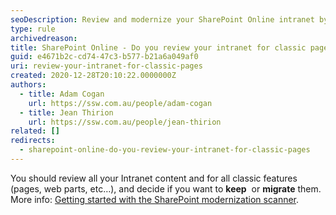 ```yaml
---
seoDescription: Review and modernize your SharePoint Online intranet by keeping or migrating classic pages and features.
type: rule
archivedreason:
title: SharePoint Online - Do you review your intranet for classic pages?
guid: e4671b2c-cd74-47c3-b577-b21a6a049af0
uri: review-your-intranet-for-classic-pages
created: 2020-12-28T20:10:22.0000000Z
authors:
  - title: Adam Cogan
    url: https://ssw.com.au/people/adam-cogan
  - title: Jean Thirion
    url: https://ssw.com.au/people/jean-thirion
related: []
redirects:
  - sharepoint-online-do-you-review-your-intranet-for-classic-pages
---
```


You should review all your Intranet content and for all classic features (pages, web parts, etc…), and decide if you want to **keep**  or **migrate** them.
More info: [Getting started with the SharePoint modernization scanner](https://docs.microsoft.com/en-us/sharepoint/dev/transform/modernize-scanner).